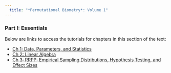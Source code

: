 ```yaml
---
  title: "*Permutational Biometry*: Volume 1"
---
```


### Part I: Essentials

Below are links to access the tutorials for chapters in this section of the text: 

- [Ch 1: Data, Parameters, and Statistics](Tutorials/Fake.html)
- [Ch 2: Linear Algebra](Tutorials/Fake.html)
- [Ch 3: RRPP: Empirical Sampling Distributions, Hypothesis Testing, and Effect Sizes](Tutorials/Fake.html)
